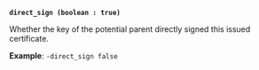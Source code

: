 <a id="pki-arg-direct_sign" />

**`direct_sign (boolean : true)`**

Whether the key of the potential parent directly signed this issued
certificate.

**Example**: `-direct_sign false`